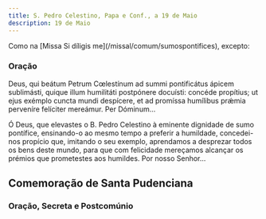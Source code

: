 ```yaml
---
title: S. Pedro Celestino, Papa e Conf., a 19 de Maio
description: 19 de Maio
---
```


<aside>
  Como na [Missa Si díligis me](/missal/comum/sumospontifices), excepto:
</aside>

### Oração

<div class="side-by-side not-content">

Deus, qui beátum Petrum Cœlestínum ad summi pontificátus ápicem sublimásti, quique illum humilitáti postpónere docuísti: concéde propítius; ut ejus exémplo cuncta mundi despícere, et ad promíssa humílibus prǽmia perveníre felíciter mereámur. Per Dóminum...

Ó Deus, que elevastes o B. Pedro Celestino à eminente dignidade de sumo pontífice, ensinando-o ao mesmo tempo a preferir a humildade, concedei-nos propício que, imitando o seu exemplo, aprendamos a desprezar todos os bens deste mundo, para que com felicidade mereçamos alcançar os prémios que prometestes aos humildes. Por nosso Senhor...

</div>

## Comemoração de Santa Pudenciana

### Oração, Secreta e Postcomúnio
